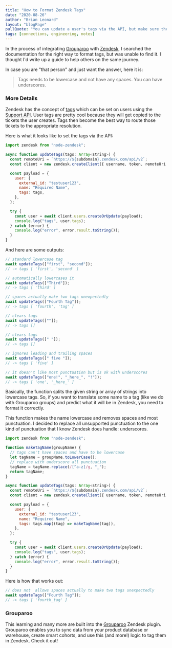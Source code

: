 ```yaml
---
title: "How to Format Zendesk Tags"
date: "2020-08-26"
author: "Brian Leonard"
layout: "blogPage"
pullQuote: "You can update a user's tags via the API, but make sure they are lowercase and without spaces."
tags: [connections, engineering, notes]
---
```


In the process of integrating [Grouparoo](https://www.grouparoo.com) with [Zendesk](https://www.zendesk.com), I searched the documentation for the right way to format tags, but was unable to find it. I thought I'd write up a guide to help others on the same journey.

In case you are "that person" and just want the answer, here it is:

> Tags needs to be lowercase and not have any spaces. You can have underscores.

### More Details

Zendesk has the concept of [tags](https://support.zendesk.com/hc/en-us/articles/203662096-About-tags) which can be set on users using the [Support API](https://developer.zendesk.com/rest_api/docs/support/users#json-format-for-agent-or-admin-requests). User tags are pretty cool because they will get copied to the tickets the user creates. Tags then become the best way to route those tickets to the appropriate resolution.

Here is what it looks like to set the tags via the API:

```javascript
import zendesk from "node-zendesk";

async function updateTags(tags: Array<string>) {
  const remoteUri = `https://${subdomain}.zendesk.com/api/v2`;
  const client = new zendesk.createClient({ username, token, remoteUri });

  const payload = {
    user: {
      external_id: "testuser123",
      name: "Required Name",
      tags: tags,
    },
  };

  try {
    const user = await client.users.createOrUpdate(payload);
    console.log("tags", user.tags);
  } catch (error) {
    console.log("error", error.result.toString());
  }
}
```

And here are some outputs:

```javascript
// standard lowercase tag
await updateTags(["first", "second"]);
// -> tags [ 'first', 'second' ]

// automatically lowercases it
await updateTags(["Third"]);
// -> tags [ 'third' ]

// spaces actually make two tags unexpectedly
await updateTags(["Fourth Tag"]);
// -> tags [ 'fourth', 'tag' ]

// clears tags
await updateTags([""]);
// -> tags []

// clears tags
await updateTags([" "]);
// -> tags []

// ignores leading and trailing spaces
await updateTags([" five "]);
// -> tags [ 'five' ]

// it doesn't like most punctuation but is ok with underscores
await updateTags(["one!", "_here_", "!"]);
// -> tags [ 'one', '_here_' ]
```

Basically, the function splits the given string or array of strings into lowercase tags. So, if you want to translate some name to a tag (like we do with Grouparoo groups) and predict what it will be in Zendesk, you need to format it correctly.

This function makes the name lowercase and removes spaces and most punctuation. I decided to replace all unsupported punctuation to the one kind of punctuation that I know Zendesk does handle: underscores.

```javascript
import zendesk from "node-zendesk";

function makeTagName(groupName) {
  // tags can't have spaces and have to be lowercase
  let tagName = groupName.toLowerCase();
  // replace with underscore all punctuation
  tagName = tagName.replace(/[^a-z]/g, "_");
  return tagName;
}

async function updateTags(tags: Array<string>) {
  const remoteUri = `https://${subdomain}.zendesk.com/api/v2`;
  const client = new zendesk.createClient({ username, token, remoteUri });

  const payload = {
    user: {
      external_id: "testuser123",
      name: "Required Name",
      tags: tags.map((tag) => makeTagName(tag)),
    },
  };

  try {
    const user = await client.users.createOrUpdate(payload);
    console.log("tags", user.tags);
  } catch (error) {
    console.log("error", error.result.toString());
  }
}
```

Here is how that works out:

```javascript
// does not  allows spaces actually to make two tags unexpectedly
await updateTags(["Fourth Tag"]);
// -> tags [ 'fourth_tag' ]
```

### Grouparoo

This learning and many more are built into the [Grouparoo](https://www.grouparoo.com) Zendesk plugin. Grouparoo enables you to sync data from your product database or warehouse, create smart cohorts, and use this (and more!) logic to tag them in Zendesk. Check it out!
